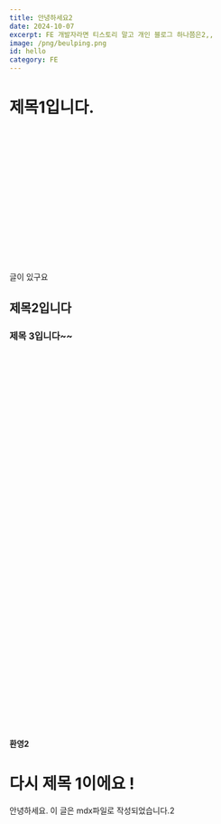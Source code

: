 ```yaml
---
title: 안녕하세요2
date: 2024-10-07
excerpt: FE 개발자라면 티스토리 말고 개인 블로그 하나쯤은2,,
image: /png/beulping.png
id: hello
category: FE
---
```


# 제목1입니다.

<br />
<br />
<br />
<br />
<br />
<br />
<br />
<br />
<br />
<br />
<br />
<br />
<br />
<br />

글이 있구요

## 제목2입니다

### 제목 3입니다~~

<br />
<br />
<br />
<br />
<br />
<br />
<br />
<br />
<br />
<br />
<br />
<br />
<br />
<br />
<br />
<br />
<br />
<br />
<br />
<br />
<br />
<br />
<br />
<br />
<br />
<br />
<br />
<br />
<br />
<br />
<br />
<br />
<br />
<br />
<br />
<br />
<br />
<br />
<br />

#### 환영2

# 다시 제목 1이에요 !

안녕하세요. 이 글은 mdx파일로 작성되었습니다.2

